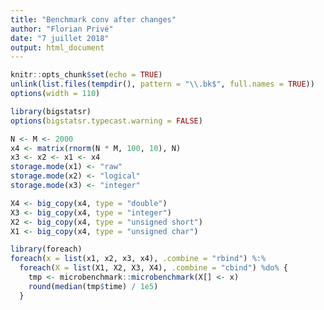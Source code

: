 ```yaml
---
title: "Benchmark conv after changes"
author: "Florian Privé"
date: "7 juillet 2018"
output: html_document
---
```


```r
knitr::opts_chunk$set(echo = TRUE)
unlink(list.files(tempdir(), pattern = "\\.bk$", full.names = TRUE))
options(width = 110)
```

```r
library(bigstatsr)
options(bigstatsr.typecast.warning = FALSE)

N <- M <- 2000
x4 <- matrix(rnorm(N * M, 100, 10), N)
x3 <- x2 <- x1 <- x4
storage.mode(x1) <- "raw"
storage.mode(x2) <- "logical"
storage.mode(x3) <- "integer"

X4 <- big_copy(x4, type = "double")
X3 <- big_copy(x4, type = "integer")
X2 <- big_copy(x4, type = "unsigned short")
X1 <- big_copy(x4, type = "unsigned char")

library(foreach)
foreach(x = list(x1, x2, x3, x4), .combine = "rbind") %:% 
  foreach(X = list(X1, X2, X3, X4), .combine = "cbind") %do% {
    tmp <- microbenchmark::microbenchmark(X[] <- x)
    round(median(tmp$time) / 1e5)
  }
```

